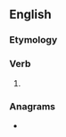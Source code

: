 ==English==

===Etymology===
{{suffix|en|adore|eth}}

===Verb===
{{head|en|verb form}}

# {{en-archaic third-person singular of|adore}}

===Anagrams===
* {{anagrams|en|a=adehort|rhodate}}